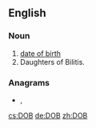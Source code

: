 {{also|dob|dob-}}
==English==

===Noun===
{{wp|dab=DOB}}
{{wp|Daughters of Bilitis}}
{{head|en|initialism}}

# [[date of birth]]
# Daughters of Bilitis. {{non-gloss|The first organized and successful lesbian liberation organization in the United States.}}

===Anagrams===
* {{l|en|bod}}, {{l|en|BOD}}

[[cs:DOB]]
[[de:DOB]]
[[zh:DOB]]